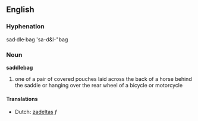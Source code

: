 ==English==
===Hyphenation===
sad·dle·bag
'sa-d&l-"bag

===Noun===
'''saddlebag'''

# one of a pair of covered pouches laid across the back of a horse behind the saddle or hanging over the rear wheel of a bicycle or motorcycle

====Translations====
*Dutch: [[zadeltas]] ''f''